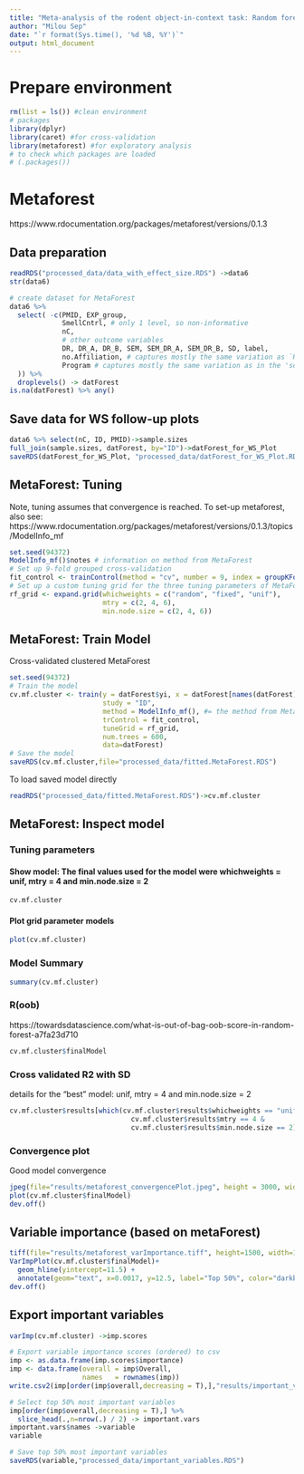 ```yaml
---
title: "Meta-analysis of the rodent object-in-context task: Random forest-based Meta-analysis (MetaForest)"
author: "Milou Sep"
date: "`r format(Sys.time(), '%d %B, %Y')`"
output: html_document
---
```


# Prepare environment
```r
rm(list = ls()) #clean environment
# packages
library(dplyr)
library(caret) #for cross-validation
library(metaforest) #for exploratory analysis
# to check which packages are loaded
# (.packages())
```

# Metaforest
https://www.rdocumentation.org/packages/metaforest/versions/0.1.3

## Data preparation
```r
readRDS("processed_data/data_with_effect_size.RDS") ->data6
str(data6)

# create dataset for MetaForest
data6 %>% 
  select( -c(PMID, EXP_group, 
             SmellCntrl, # only 1 level, so non-informative
             nC,
             # other outcome variables
             DR, DR_A, DR_B, SEM, SEM_DR_A, SEM_DR_B, SD, label,
             no.Affiliation, # captures mostly the same variation as `PMID` variable (no.Affiliation: 29 levels, PMID: 37 levels)
             Program # captures mostly the same variation as in the 'scoring' variable.
  )) %>% 
  droplevels() -> datForest
is.na(datForest) %>% any()
```

## Save data for WS follow-up plots
```r
data6 %>% select(nC, ID, PMID)->sample.sizes
full_join(sample.sizes, datForest, by="ID")->datForest_for_WS_Plot
saveRDS(datForest_for_WS_Plot, "processed_data/datForest_for_WS_Plot.RDS")
```

## MetaForest: Tuning
Note, tuning assumes that convergence is reached. To set-up metaforest, also see: https://www.rdocumentation.org/packages/metaforest/versions/0.1.3/topics/ModelInfo_mf
```r
set.seed(94372)
ModelInfo_mf()$notes # information on method from MetaForest
# Set up 9-fold grouped cross-validation
fit_control <- trainControl(method = "cv", number = 9, index = groupKFold(datForest$ID, k = 9)) 
# Set up a custom tuning grid for the three tuning parameters of MetaForest
rf_grid <- expand.grid(whichweights = c("random", "fixed", "unif"),
                       mtry = c(2, 4, 6),
                       min.node.size = c(2, 4, 6))
```

## MetaForest: Train Model
Cross-validated clustered MetaForest
```r
set.seed(94372)
# Train the model
cv.mf.cluster <- train(y = datForest$yi, x = datForest[names(datForest) !="yi"],
                       study = "ID", 
                       method = ModelInfo_mf(), #= the method from MetaForest. (https://rdrr.io/cran/metaforest/man/MetaForest.html)
                       trControl = fit_control,
                       tuneGrid = rf_grid,
                       num.trees = 600,
                       data=datForest)
# Save the model
saveRDS(cv.mf.cluster,file="processed_data/fitted.MetaForest.RDS")
```

To load saved model directly
```r
readRDS("processed_data/fitted.MetaForest.RDS")->cv.mf.cluster
```

## MetaForest: Inspect model

### Tuning parameters
#### Show model: The final values used for the model were whichweights = unif, mtry = 4 and min.node.size = 2
```r
cv.mf.cluster
```
#### Plot grid parameter models
```r
plot(cv.mf.cluster)
```

### Model Summary
```r
summary(cv.mf.cluster)
```

### R(oob)
https://towardsdatascience.com/what-is-out-of-bag-oob-score-in-random-forest-a7fa23d710
```r
cv.mf.cluster$finalModel
```

### Cross validated R2 with SD
details for the "best" model: unif, mtry = 4 and min.node.size = 2
```r
cv.mf.cluster$results[which(cv.mf.cluster$results$whichweights == "unif" & 
                              cv.mf.cluster$results$mtry == 4 & 
                              cv.mf.cluster$results$min.node.size == 2),] 
```

### Convergence plot
Good model convergence
```r
jpeg(file="results/metaforest_convergencePlot.jpeg", height = 3000, width = 3000, res=500)
plot(cv.mf.cluster$finalModel) 
dev.off()
```

## Variable importance (based on metaForest)
```r
tiff(file="results/metaforest_varImportance.tiff", height=1500, width=1500, pointsize=8, res=300)
VarImpPlot(cv.mf.cluster$finalModel)+
  geom_hline(yintercept=11.5) +
  annotate(geom="text", x=0.0017, y=12.5, label="Top 50%", color="darkblue")
dev.off()
```

## Export important variables
```r
varImp(cv.mf.cluster) ->imp.scores

# Export variable importance scores (ordered) to csv
imp <- as.data.frame(imp.scores$importance)
imp <- data.frame(overall = imp$Overall,
                  names   = rownames(imp))
write.csv2(imp[order(imp$overall,decreasing = T),],"results/important_variables_metaforest.csv")

# Select top 50% most important variables
imp[order(imp$overall,decreasing = T),] %>%
  slice_head(.,n=nrow(.) / 2) -> important.vars 
important.vars$names ->variable
variable

# Save top 50% most important variables
saveRDS(variable,"processed_data/important_variables.RDS")
```